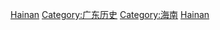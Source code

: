 {{Catnav|頁面分類|各種主題的頁面分類|依中国各省来作的分类|中国各地历史}}
{{Catnav|頁面分類|历史|各國歷史|中国历史|中国各地历史}}

[[Category:中国各省历史|Hainan]]
[[Category:广东历史|Category:广东历史]]
[[Category:海南|Category:海南]]
[[Category:各島嶼歷史|Hainan]]
